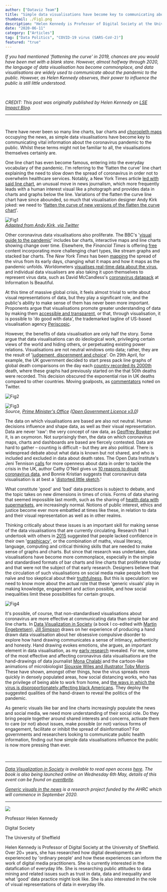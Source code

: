 ```yaml
---
author: ["Dataviz Team"]
title: "Simple data visualisations have become key to communicating about the COVID-19 pandemic, but we know little about their impact."
thumbnail: ./Fig1.png
description: "Helen Kennedy is Professor of Digital Society at the University of Sheffield. Her research traverses digital landscapes. She is especially interested in the datafication of everyday life."
date: "2020-06-11"
category: ["Articles"]
tag: ["Data Politics", "COVID-19 virus (SARS-CoV-2)"]
featured: "true"
---
```


*If you had mentioned 'flattening the curve' in 2019, chances are you would have been met with a blank stare. However, almost halfway through 2020, the language of data visualisation has become 
commonplace, and data visualisations are widely used to communicate about the pandemic to the public. However, as Helen Kennedy observes, their power to influence the public is still little understood.*

<br />

*CREDIT: This post was originally published by Helen Kennedy on <a href="https://blogs.lse.ac.uk/impactofsocialsciences/2020/05/04/simple-data-visualisations-have-become-key-to-communicating-about-the-covid-19-pandemic-but-we-know-little-about-their-impact/">LSE Impact Blog</a>.*
  
---  

<br />

There have never been so many line charts, bar charts and <a href="https://en.wikipedia.org/wiki/Choropleth_map">choropleth maps</a> occupying the news, as simple data visualisations have 
become key to communicating vital information about the coronavirus pandemic to the public. Whilst these terms might not be familiar to all, the visualisations themselves certainly are.

One line chart has even become famous, entering into the everyday vocabulary of the pandemic. I'm referring to the 'flatten the curve' line chart explaining the need to slow down the 
spread of coronavirus in order not to overwhelm healthcare services. Notably, a New York Times article <a href="https://www.nytimes.com/article/flatten-curve-coronavirus.html">led with said line chart</a>, 
an unusual move in news journalism, which more frequently leads with a human interest visual like a photograph and provides data in charts and graphs below the line. Variations of the flatten the 
curve line chart have since abounded, so much that visualisation designer Andy Kirk joked: we need to '<a href="https://twitter.com/visualisingdata/status/1242420727401394176?s=20">flatten the curve of new versions of the flatten the curve chart</a>'.

![Fig1](./Fig1.png)  
*<a href="https://twitter.com/visualisingdata/status/1242420727401394176?s=20">Adapted from Andy Kirk, via Twitter</a>*


Other coronavirus data visualisations also proliferate. The BBC's '<a href="https://www.bbc.co.uk/news/world-51235105">visual guide to the pandemic</a>' includes bar charts, interactive 
maps and line charts showing change over time. Elsewhere, the *Financial Times* is offering <a href="https://www.ft.com/coronavirus-latest?fbclid=IwAR1jPsHbNZKMat7DVr8_5OYmQhs7yO1-kh9NZDJN2kIrJEn7PJJe4FsBcrc">free</a> 
content incorporating more challenging chart types, like stream graphs and stacked bar charts. The *New York Times* has been <a href="https://www.nytimes.com/interactive/2020/world/coronavirus-maps.html">mapping</a> 
the spread of the virus from its early days, changing what it maps and how it maps as the pandemic unfolds. 
Worldometers <a href="https://www.worldometers.info/coronavirus/?fbclid=IwAR0jawEd6Yhu2imROjZo2MV6ST09QyhqiiQ8hGjc_9F2_pcQGC2C8qKQwrk%252523countries">visualises real-time data about the 
virus</a>, and individual data visualisers are also taking it upon themselves to represent virus data, such as David McCandless's <a href="https://informationisbeautiful.net/visualizations/covid-19-coronavirus-infographic-datapack/">coronavirus datapack</a> 
at Information Is Beautiful.

At this time of massive global crisis, it feels almost trivial to write about visual representations of data, but they play a significant role, and the public's ability to make sense of 
them has never been more important. Proponents argue that visualisations promote greater understanding of data by making them <a href="http://www.perceptualedge.com/articles/visual_business_intelligence/what_people_need_from_infovis.pdf">accessible and transparent</a>, 
or that, through visualisation, it is possible to 'do good with data', the trademarked tagline of US-based visualisation agency <a href="https://periscopic.com/%252523!/">Periscopic</a>.

However, the benefits of data visualisation are only half the story. Some argue that data visualisations can do ideological work, privileging certain views of the world and hiding others, 
or perpetuating existing power relations. Visualisations are not neutral windows onto data; rather, they are the result of '<a href="https://www.taylorfrancis.com/books/e/9780203066973/chapters/10.4324/9780203066973-7">judgement, discernment and choice</a>'. 
On 29th April, for example, the UK government decided to start press pack line graphs of global death comparisons on the day each <a href="https://assets.publishing.service.gov.uk/government/uploads/system/uploads/attachment_data/file/881811/2020-04-28_COVID-19_Press_Conference_Slides__6___1___1_.pdf">country 
recorded its 2000th</a> death, where these graphs had previously started on the that 50th deaths were recorded. This decision obscured the exponential rise in UK deaths compared to other countries. Moving goalposts, as <a href="https://twitter.com/uk_domain_names/status/1255556059198038018">commentators</a> noted on Twitter.

![Fig2](./Fig2.png)

![Fig3](./Fig3.png)  
*Source, <a href="https://www.gov.uk/government/collections/slides-and-datasets-to-accompany-coronavirus-press-conferences">Prime Minister's Office</a> (<a href="https://www.nationalarchives.gov.uk/doc/open-government-licence/version/3/">Open Government Licence v3.0</a>)*


The data on which visualisations are based are also not neutral. Human decisions influence and shape data, as well as their visual representation. Data are never 'raw': the very concept of raw data, 
as <a href="https://mitpress.mit.edu/books/memory-practices-sciences">Geoffrey Bowker</a> put it, is an oxymoron. Not surprisingly then, the data on which coronavirus maps, charts and dashboards are 
based are fiercely contested. Data are hard to gather – counting is difficult – but they are also political. There is widespread debate about what data is known but not shared, and who is included 
and excluded in data about death rates. The Open Data Institute's Jeni Tennison <a href="https://www.theguardian.com/commentisfree/2020/apr/02/government-publish-data-coronavirus-deaths">calls</a> 
for more openness about data in order to tackle the crisis in the UK, author Cathy O'Neil gives us <a href="https://www.bloomberg.com/amp/opinion/articles/2020-04-13/ten-reasons-to-doubt-the-covid-19-data?__twitter_impression=true">10 reasons to doubt coronavirus data</a>, and Bonnie Kristian suggests that coronavirus data visualisation is at best a '<a href="https://theweek.com/articles/906437/misleading-certainty-coronavirus-graphic">distorted little sketch</a>.'

What constitute 'good' and 'bad' data practices is subject to debate, and the topic takes on new dimensions in times of crisis. Forms of data sharing that seemed impossible last month, 
such as the sharing of <a href="https://www.theguardian.com/business/2020/apr/07/uk-supermarkets-contacting-vulnerable-patients-must-delete-data-when-crisis-abates">health data with 
supermarkets</a>, are increasingly normal. Notions of public interest, ethics and justice become ever more embattled at times like these, in relation to data and their visual 
representation as well as in other realms.

Thinking critically about these issues is an important skill for making sense of the data visualisations that are currently circulating. Research that I undertook with others 
in <a href="http://seeingdata.org/original-seeing-data-research/">2015</a> suggested that people lacked confidence in their 
own '<a href="https://blogs.lse.ac.uk/impactofsocialsciences/2015/07/22/seeing-data-how-people-engage-with-data-visualisations/">graphicacy</a>', or the combination of maths, visual 
literacy, language, computing and critical thinking skills that are needed to make sense of graphs and charts. But since that research was undertaken, data visualisations have become 
more commonplace, especially in the simple and standardised formats of bar charts and line charts that proliferate today and that were not the subject of that early research. Designers 
believe that the circulation of such visualisations on social media make people both too naïve and too skeptical about their <a href="https://www.jstor.org/stable/j.ctvzgb8c7.17?refreqid=excelsior:83ccc164f6b740c4f1652cdc32ed65c2&seq=1%252523metadata_info_tab_contents">truthfulness</a>. 
But this is speculation: we need to know more about the actual role that these 'generic visuals' play in making knowledge, engagement and action possible, and how social inequalities limit these possibilities for certain groups. 

![Fig4](./Fig4.gif)

It's possible, of course, that non-standardised visualisations about coronavirus are more effective at communicating data than simple bar and line charts. 
In <a href="https://www.aup.nl/en/book/9789463722902/data-visualization-in-society">Data Visualization in Society</a> (a book I co-edited with <a href="https://www.uia.no/en/kk/profil/martine">Martin Engebretsen</a>), 
<a href="https://www.york.ac.uk/sociology/our-staff/students/jill-simpson/">Jill Simpson</a> draws on her experience of producing a hand drawn data visualisation about her obsessive 
compulsive disorder to explore how hand drawing communicates a sense of intimacy, authenticity and honesty. Hand drawing evokes emotions, she argues, an important element in data 
visualisation, as my <a href="https://doi.org/10.1177/0038038516674675">early research</a> revealed. For me, some of the most effective and affecting coronavirus data visualisations 
are the hand-drawings of data journalist <a href="https://twitter.com/MonaChalabi">Mona Chalabi</a> and the cartoon-like animations of 
microbiologist <a href="https://thespinoff.co.nz/politics/22-03-2020/siouxsie-wiles-toby-morris-what-does-level-two-mean-and-why-does-it-matter/">Siouxsie Wiles and illustrator Toby Morris</a>. 
These have shown, amongst other things, how the virus spreads more quickly in densely populated areas, how social distancing works, who has the privilege of being able to work from home, 
and <a href="https://twitter.com/MonaChalabi/status/1248677786979643393/">the ways in which the virus is disproportionately affecting black Americans</a>. They deploy the suggested 
qualities of the hand-drawn to reveal the politics of the pandemic.

As generic visuals like bar and line charts increasingly populate the news and social media, we need more understanding of their social role. Do they bring people together around shared 
interests and concerns, activate them to care (or not) about issues, make possible (or not) various forms of engagement, facilitate or inhibit the spread of disinformation? For 
governments and researchers looking to communicate public health information, finding out how simple data visualisations influence the public is now more pressing than ever. 

<br />

---

*<a href="https://www.aup.nl/en/book/9789463722902/data-visualization-in-society">Data Visualization in Society</a> is available to read open access <a href="https://www.aup.nl/en/book/9789463722902/data-visualization-in-society">here</a>. 
The book is also being launched online on Wednesday 6th May, details of this event can be found on <a href="https://www.eventbrite.co.uk/e/data-visualization-in-society-virtual-book-launch-tickets-103336759028">eventbrite</a>.*  

*<a href="https://ahc.leeds.ac.uk/media/news/article/1438/professor-cw-anderson-and-dr-giorgia-aiello-awarded-ahrc-funding-to-investigate-stock-photography">Generic visuals in the news</a> 
is a research project funded by the AHRC which will commence in September 2020.*  

---

<div className="flex flex-wrap p-2 items-center">
  <div className="flex flex-wrap w-full items-center">
    <div className="md:w-1/6 mx-auto">
      <img src="./Helen-Kennedy.jpg" className="rounded-lg" style={{"minHeight": "120px"}}  />
    </div>
    <div className="md:w-5/6 p-2 lg:p-4">
      <p className="my-1 font-bold text-2xl">Professor Helen Kennedy</p>
      <p className="my-0">Digital Society</p>
      <p className="my-0">The University of Sheffield</p>
    </div>
  </div>
  <div>
    <p className="text-gray-900">Helen Kennedy is Professor of Digital Society at the University of Sheffield. Over 20+ years, she has researched how digital developments are experienced by 'ordinary people' and 
      how these experiences can inform the work of digital media practitioners. She is currently interested in the datafication of everyday life. She is researching public attitudes to 
      data mining and related issues such as trust in data, data and inequality and what 'good' data practice might look like. She is also interested in the role of visual representations 
      of data in everyday life.
    </p>
  </div>
</div>
